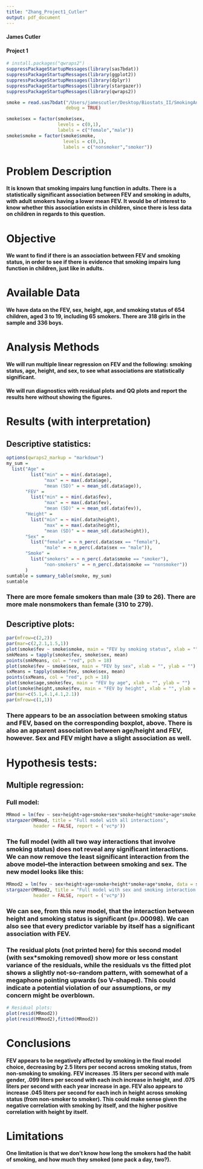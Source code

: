 ```yaml
---
title: "Zhang_Project1_Cutler"
output: pdf_document
---
```

#### James Cutler
#### Project 1 

```r
# install.packages("qwraps2")
suppressPackageStartupMessages(library(sas7bdat))
suppressPackageStartupMessages(library(ggplot2))
suppressPackageStartupMessages(library(dplyr))
suppressPackageStartupMessages(library(stargazer))
suppressPackageStartupMessages(library(qwraps2))
```

```r
smoke = read.sas7bdat("/Users/jamescutler/Desktop/Biostats_II/SmokingAndFEV.sas7bdat",
                      debug = TRUE)

smoke$sex = factor(smoke$sex,
                   levels = c(0,1),
                   labels = c("female","male"))
smoke$smoke = factor(smoke$smoke,
                     levels = c(0,1),
                     labels = c("nonsmoker","smoker"))
```

# Problem Description
#### It is known that smoking impairs lung function in adults. There is a statistically significant association between FEV and smoking in adults, with adult smokers having a lower mean FEV. It would be of interest to know whether this association exists in children, since there is less data on children in regards to this question.

# Objective
#### We want to find if there is an association between FEV and smoking status, in order to see if there is evidence that smoking impairs lung function in children, just like in adults.

# Available Data
#### We have data on the FEV, sex, height, age, and smoking status of 654 children, aged 3 to 19, including 65 smokers. There are 318 girls in the sample and 336 boys. 

# Analysis Methods
#### We will run multiple linear regression on FEV and the following: smoking status, age, height, and sex, to see what associations are statistically significant. 
#### We will run diagnostics with residual plots and QQ plots and report the results here without showing the figures. 

# Results (with interpretation)

## Descriptive statistics:
```r
options(qwraps2_markup = "markdown")
my_sum =
  list("Age" =
         list("min" = ~ min(.data$age),
              "max" = ~ max(.data$age),
              "mean (SD)" = ~ mean_sd(.data$age)),
       "FEV" = 
         list("min" = ~ min(.data$fev),
              "max" = ~ max(.data$fev),
              "mean (SD)" = ~ mean_sd(.data$fev)),
       "Height" = 
         list("min" = ~ min(.data$height),
              "max" = ~ max(.data$height),
              "mean (SD)" = ~ mean_sd(.data$height)),
       "Sex" = 
         list("female" = ~ n_perc(.data$sex == "female"),
              "male" = ~ n_perc(.data$sex == "male")),
       "Smoke" = 
         list("smokers" = ~ n_perc(.data$smoke == "smoker"),
              "non-smokers" = ~ n_perc(.data$smoke == "nonsmoker"))
       )
sumtable = summary_table(smoke, my_sum)
sumtable
```

### There are more female smokers than male (39 to 26). There are more male nonsmokers than female (310 to 279).

## Descriptive plots:
```r
par(mfrow=c(2,2))
par(mar=c(2,2.1,1.5,1))
plot(smoke$fev ~ smoke$smoke, main = "FEV by smoking status", xlab = "", ylab = "")
smkMeans = tapply(smoke$fev, smoke$sex, mean)
points(smkMeans, col = "red", pch = 18)
plot(smoke$fev ~ smoke$sex, main = "FEV by sex", xlab = "", ylab = "")
sxMeans = tapply(smoke$fev, smoke$sex, mean)
points(sxMeans, col = "red", pch = 18)
plot(smoke$age,smoke$fev, main = "FEV by age", xlab = "", ylab = "")
plot(smoke$height,smoke$fev, main = "FEV by height", xlab = "", ylab = "")
par(mar=c(5.1,4.1,4.1,2.1))
par(mfrow=c(1,1))
```

### There appears to be an association between smoking status and FEV, based on the corresponding boxplot, above. There is also an apparent association between age/height and FEV, however. Sex and FEV might have a slight association as well.

# Hypothesis tests:
## Multiple regression:
### Full model:
```r
MRmod = lm(fev ~ sex+height+age+smoke+sex*smoke+height*smoke+age*smoke, data = smoke)
stargazer(MRmod, title = "Full model with all interactions", 
          header = FALSE, report = ('vc*p'))
```

### The full model (with all two way interactions that involve smoking status) does not reveal any significant interactions. We can now remove the least significant interaction from the above model--the interaction between smoking and sex. The new model looks like this:
```r
MRmod2 = lm(fev ~ sex+height+age+smoke+height*smoke+age*smoke, data = smoke)
stargazer(MRmod2, title = "Full model with sex and smoking interaction removed", 
          header = FALSE, report = ('vc*p'))
```

### We can see, from this new model, that the interaction between height and smoking status is significant (p=.00098). We can also see that every predictor variable by itself has a significant association with FEV.

### The residual plots (not printed here) for this second model (with sex*smoking removed) show more or less constant variance of the residuals, while the residuals vs the fitted plot shows a slightly not-so-random pattern, with somewhat of a megaphone pointing upwards (so V-shaped). This could indicate a potential violation of our assumptions, or my concern might be overblown.
```r
# Residual plots:
plot(resid(MRmod2))
plot(resid(MRmod2),fitted(MRmod2))
```

# Conclusions
#### FEV appears to be negatively affected by smoking in the final model choice, decreasing by 2.5 liters per second across smoking status, from non-smoking to smoking. FEV increases .15 liters per second with male gender, .099 liters per second with each inch increase in height, and .075 liters per second with each year increase in age. FEV also appears to increase .045 liters per second for each inch in height across smoking status (from non-smoker to smoker). This could make sense given the negative correlation with smoking by itself, and the higher positive correlation with height by itself. 

# Limitations
#### One limitation is that we don't know how long the smokers had the habit of smoking, and how much they smoked (one pack a day, two?).

